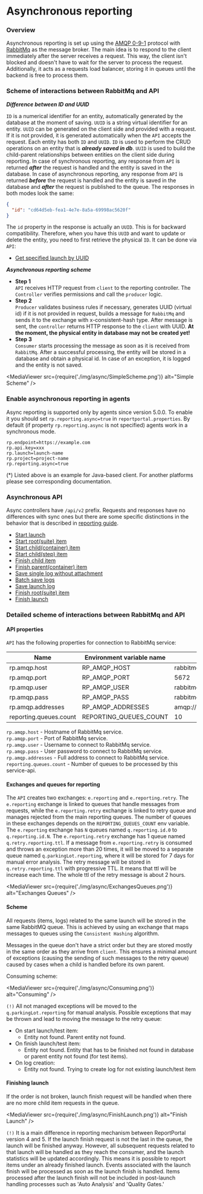 # Asynchronous reporting

### Overview

Asynchronous reporting is set up using the [AMQP 0-9-1](https://www.rabbitmq.com/tutorials/amqp-concepts.html) protocol with
[RabbitMq](https://www.rabbitmq.com) as the message broker.
The main idea is to respond to the client immediately after the server receives a request. This way, the client isn't blocked and doesn't have to wait for the server to process the request.
Additionally, it acts as a requests load balancer, storing it in queues until the backend is free to process them.

### Scheme of interactions between RabbitMq and API

***Difference between ID and UUID***  

`ID` is a numerical identifier for an entity, automatically generated by the database at the moment of saving.
`UUID` is a string virtual identifier for an entity. `UUID` can be generated on the client side and provided with a request. If it is not provided,
it is generated automatically when the `API` accepts the request.
Each entity has both `ID` and `UUID`. `ID` is used to perform the CRUD operations on an entity that is ***already saved in db***.
`UUID` is used to build the child-parent relationships between entities on the client side during reporting.
In case of synchronous reporting, any response from `API` is returned ***after*** the request is handled and the entity is saved in the database.
In case of asynchronous reporting, any response from `API` is returned ***before*** the request is handled and the entity is saved in the database and ***after*** the request is published to the queue.
The responses in both modes look the same:
```json
{
  "id": "cd64d5eb-fea1-4e7e-8a5a-69998ac5620f"
}
```
The `id` property in the response is actually an `UUID`. This is for backward compatibility.
Therefore, when you have this `UUID` and want to update or delete the entity, you need to first retrieve the physical `ID`.
It can be done via `API`:
* [Get specified launch by UUID](https://reportportal.io/docs/api/service-api/get-launch-by-uuid-using-get)

***Asynchronous reporting scheme***


* **Step 1**  
`API` receives HTTP request from `client` to the reporting controller. The `Controller` verifies permissions and call the `producer` logic.
* **Step 2**  
`Producer` validates business rules if necessary, generates UUID (virtual id) if it is not provided in request,
builds a message for `RabbitMq` and sends it to the exchange with x-consistent-hash type.
After message is sent, the `controller` returns HTTP response to the `client` with UUID. **At the moment, the physical entity in database may not be created yet!**
* **Step 3**  
`Consumer` starts processing the message as soon as it is received from `RabbitMq`. 
After a successful processing, the entity will be stored in a database and obtain a physical id. 
In case of an exception, it is logged and the entity is not saved.

<MediaViewer src={require('./img/async/SimpleScheme.png')} alt="Simple Scheme" />

### Enable asynchronous reporting in agents

Async reporting is supported only by agents since version 5.0.0.
To enable it you should set `rp.reporting.async=true` in `reportportal.properties`.
By default (if property `rp.reporting.async` is not specified) agents work in a synchronous mode.

```properties
rp.endpoint=https://example.com
rp.api.key=xxx
rp.launch=launch-name
rp.project=project-name
rp.reporting.async=true
```

(*) Listed above is an example for Java-based client. For another platforms please see corresponding documentation.

### Asynchronous API

Async controllers have `/api/v2` prefix.
Requests and responses have no differences with sync ones but there are some specific distinctions in the behavior that is described in 
[reporting guide](/developers-guides/ReportingDevelopersGuide).

* [Start launch](/developers-guides/ReportingDevelopersGuide#start-launch)
* [Start root(suite) item](/developers-guides/ReportingDevelopersGuide#start-rootsuite-item)
* [Start child(container) item](/developers-guides/ReportingDevelopersGuide#start-childcontainer-item)
* [Start child(step) item](/developers-guides/ReportingDevelopersGuide#start-childstep-item)
* [Finish child item](/developers-guides/ReportingDevelopersGuide#finish-child-item)
* [Finish parent(container) item](/developers-guides/ReportingDevelopersGuide#finish-parentcontainer-item)
* [Save single log without attachment](/developers-guides/ReportingDevelopersGuide#save-single-log-without-attachment)
* [Batch save logs](/developers-guides/ReportingDevelopersGuide#batch-save-logs)
* [Save launch log](/developers-guides/ReportingDevelopersGuide#save-launch-log)
* [Finish root(suite) item](/developers-guides/ReportingDevelopersGuide#finish-rootsuite-item)
* [Finish launch](/developers-guides/ReportingDevelopersGuide#finish-launch)

### Detailed scheme of interactions between RabbitMq and API

#### API properties

`API` has the following properties for connection to RabbitMq service:

| Name                 | Environment variable name | Default value                          |
|----------------------|---------------------------|----------------------------------------|
| rp.amqp.host         | RP_AMQP_HOST              | rabbitmq                               |
| rp.amqp.port         | RP_AMQP_PORT              | 5672                                   |
| rp.amqp.user         | RP_AMQP_USER              | rabbitmq                               |
| rp.amqp.pass         | RP_AMQP_PASS              | rabbitmq                               |
| rp.amqp.addresses    | RP_AMQP_ADDRESSES         | amqp://rabbitmq:rabbitmq@rabbitmq:5672 |
| reporting.queues.count  | REPORTING_QUEUES_COUNT | 10                                     |


`rp.amqp.host` - Hostname of RabbitMq service.  
`rp.amqp.port` - Port of RabbitMq service.  
`rp.amqp.user` - Username to connect to RabbitMq service.  
`rp.amqp.pass` - User password to connect to RabbitMq service.  
`rp.amqp.addresses` - Full address to connect to RabbitMq service.  
`reporting.queues.count` - Number of queues to be processed by this service-api.

#### Exchanges and queues for reporting

The `API` creates two exchanges: `e.reporting` and `e.reporting.retry`. The `e.reporting` exchange is linked to queues that handle messages from requests, while the `e.reporting.retry` exchange is linked to retry queue and manages rejected from the main reporting queues.
The number of queues in these exchanges depends on the `REPORTING_QUEUES_COUNT` env variable. The `e.reporting` exchange has `N` queues named `q.reporting.id.0` to `q.reporting.id.N`. The `e.reporting.retry` exchange has 1 queue named `q.retry.reporting.ttl`.
If a message from `e.reporting.retry` is consumed and throws an exception more than 20 times, it will be moved to a separate queue named `q.parkingLot.reporting`, where it will be stored for 7 days for manual error analysis.
The retry message will be stored in `q.retry.reporting.ttl` with progressive TTL. It means that ttl will be increase each time. The whole ttl of the retry message is about 2 hours.

<MediaViewer src={require('./img/async/ExchangesQueues.png')} alt="Exchanges Queues" />

#### Scheme

All requests (items, logs) related to the same launch will be stored in the same RabbitMQ queue.
This is achieved by using an exchange that maps messages to queues using the `Consistent Hashing` algorithm.

Messages in the queue don't have a strict order but they are stored mostly in the same order as they arrive from `client`. 
This ensures a minimal amount of exceptions (causing the sending of such messages to the retry queue) caused by cases when a child is handled before its own parent. 

Consuming scheme:

<MediaViewer src={require('./img/async/Consuming.png')} alt="Consuming" />

`(!)` All not managed exceptions will be moved to the `q.parkingLot.reporting` for manual analysis.
Possible exceptions that may be thrown and lead to moving the message to the retry queue:
* On start launch/test item:
    * Entity not found. Parent entity not found.
* On finish launch/test item:
    * Entity not found. Entity that has to be finished not found in database or parent entity not found (for test items).
* On log creation:
    * Entity not found. Trying to create log for not existing launch/test item

#### Finishing launch

If the order is not broken, launch finish request will be handled when there are no more child item requests in the queue.

<MediaViewer src={require('./img/async/FinishLaunch.png')} alt="Finish Launch" />

`(!)` It is a main difference in reporting mechanism between ReportPortal version 4 and 5.
If the launch finish request is not the last in the queue, the launch will be finished anyway.
However, all subsequent requests related to that launch will be handled as they reach the consumer, and the launch statistics will be updated accordingly.
This means it is possible to report items under an already finished launch.
Events associated with the launch finish will be processed as soon as the launch finish is handled.
Items processed after the launch finish will not be included in post-launch handling processes such as 'Auto Analysis' and 'Quality Gates.'


